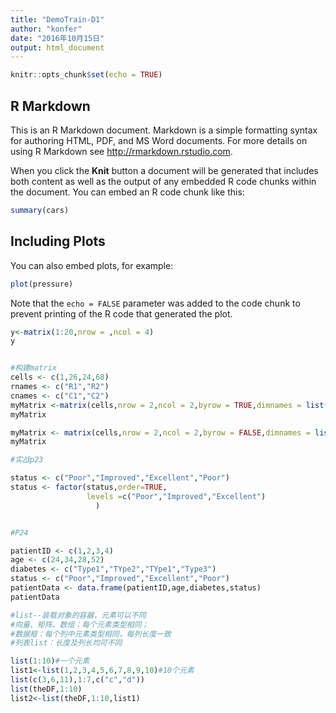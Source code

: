 ```yaml
---
title: "DemoTrain-D1"
author: "konfer"
date: "2016年10月15日"
output: html_document
---
```


```r
knitr::opts_chunk$set(echo = TRUE)
```

## R Markdown

This is an R Markdown document. Markdown is a simple formatting syntax for authoring HTML, PDF, and MS Word documents. For more details on using R Markdown see <http://rmarkdown.rstudio.com>.

When you click the **Knit** button a document will be generated that includes both content as well as the output of any embedded R code chunks within the document. You can embed an R code chunk like this:

```r
summary(cars)
```

## Including Plots

You can also embed plots, for example:

```r
plot(pressure)
```

Note that the `echo = FALSE` parameter was added to the code chunk to prevent printing of the R code that generated the plot.

```r

y<-matrix(1:20,nrow = ,ncol = 4)
y


#构建matrix
cells <- c(1,26,24,68)
rnames <- c("R1","R2")
cnames <- c("C1","C2")
myMatrix <-matrix(cells,nrow = 2,ncol = 2,byrow = TRUE,dimnames = list(rnames,cnames))
myMatrix

myMatrix <- matrix(cells,nrow = 2,ncol = 2,byrow = FALSE,dimnames = list(rnames,cnames))
myMatrix

#实战p23

status <- c("Poor","Improved","Excellent","Poor")  
status <- factor(status,order=TRUE,
                 levels =c("Poor","Improved","Excellent")
                   )


#P24

patientID <- c(1,2,3,4)
age <- c(24,34,28,52)
diabetes <- c("Type1","TYpe2","TYpe1","Type3")
status <- c("Poor","Improved","Excellent","Poor")
patientData <- data.frame(patientID,age,diabetes,status)
patientData

#list--装载对象的容器，元素可以不同
#向量、矩阵、数组：每个元素类型相同；
#数据框：每个列中元素类型相同，每列长度一致
#列表list：长度及列长均可不同

list(1:10)#一个元素
list1<-list(1,2,3,4,5,6,7,8,9,10)#10个元素
list(c(3,6,11),1:7,c("c","d"))
list(theDF,1:10)
list2<-list(theDF,1:10,list1)

```








